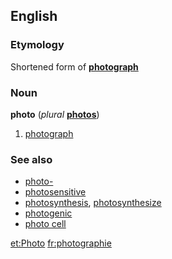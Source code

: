 ==English==

===Etymology===
Shortened form of '''[[photograph]]'''

===Noun===
'''photo''' (''plural'' '''[[photos]]''')

# [[photograph]]

===See also===
*[[photo-]]
*[[photosensitive]]
*[[photosynthesis]], [[photosynthesize]]
*[[photogenic]]
*[[photo cell]]

[[et:Photo]]
[[fr:photographie]]
